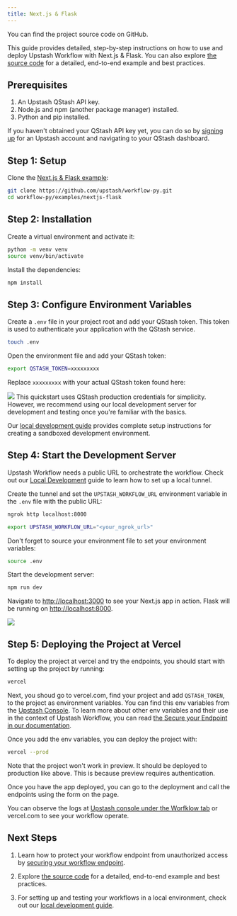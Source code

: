 ```yaml
---
title: Next.js & Flask
---
```


<Card title="GitHub Repository" icon="github" href="https://github.com/upstash/workflow-py/tree/master/examples/nextjs-flask" horizontal>
  You can find the project source code on GitHub.
</Card>

This guide provides detailed, step-by-step instructions on how to use and deploy Upstash Workflow with Next.js & Flask. You can also explore [the source code](https://github.com/upstash/workflow-py/tree/master/examples/nextjs-flask) for a detailed, end-to-end example and best practices.

## Prerequisites

1. An Upstash QStash API key.
2. Node.js and npm (another package manager) installed.
3. Python and pip installed.

If you haven't obtained your QStash API key yet, you can do so by [signing up](https://console.upstash.com/login) for an Upstash account and navigating to your QStash dashboard.

## Step 1: Setup

Clone the [Next.js & Flask example](https://github.com/upstash/workflow-py/tree/master/examples/nextjs-flask):

```bash
git clone https://github.com/upstash/workflow-py.git
cd workflow-py/examples/nextjs-flask
```

## Step 2: Installation

Create a virtual environment and activate it:

```bash Terminal
python -m venv venv
source venv/bin/activate
```

Install the dependencies:

```bash
npm install
```

## Step 3: Configure Environment Variables

Create a `.env` file in your project root and add your QStash token. This token is used to authenticate your application with the QStash service.

```bash Terminal
touch .env
```

Open the environment file and add your QStash token:

```bash .env
export QSTASH_TOKEN=xxxxxxxxx
```

Replace `xxxxxxxxx` with your actual QStash token found here:

<Frame>
  <img src="/img/qstash-workflow/qstash_token.png" />
</Frame>

<Note>
  This quickstart uses QStash production credentials for simplicity. However, we recommend using our local development server for development and testing once you're familiar with the basics.
  
  Our [local development guide](/workflow/howto/local-development) provides complete setup instructions for creating a sandboxed development environment.
</Note>

## Step 4: Start the Development Server

Upstash Workflow needs a public URL to orchestrate the workflow. Check out our [Local Development](https://upstash.com/docs/workflow/howto/local-development) guide to learn how to set up a local tunnel.

Create the tunnel and set the `UPSTASH_WORKFLOW_URL` environment variable in the `.env` file with the public URL:

```sh
ngrok http localhost:8000
```

```bash .env
export UPSTASH_WORKFLOW_URL="<your_ngrok_url>"
```

Don't forget to source your environment file to set your environment variables:

```bash Terminal
source .env
```

Start the development server:

```bash
npm run dev
```

Navigate to [http://localhost:3000](http://localhost:3000) to see your Next.js app in action.
Flask will be running on [http://localhost:8000](http://localhost:8000).

<Frame>
  <img src="/img/workflow/quickstarts/nextjs-fastapi/workflow-nextjs-fastapi.png" />
</Frame>

## Step 5: Deploying the Project at Vercel

To deploy the project at vercel and try the endpoints, you should start with setting up the project by running:

```bash Terminal
vercel
```

Next, you shoud go to vercel.com, find your project and add `QSTASH_TOKEN`, to the project as environment variables. You can find this env variables from the [Upstash Console](https://console.upstash.com/qstash). To learn more about other env variables and their use in the context of Upstash Workflow, you can read [the Secure your Endpoint in our documentation](https://upstash.com/docs/workflow/howto/security#using-qstashs-built-in-request-verification-recommended).

Once you add the env variables, you can deploy the project with:

```bash Terminal
vercel --prod
```

Note that the project won't work in preview. It should be deployed to production like above. This is because preview requires authentication.

Once you have the app deployed, you can go to the deployment and call the endpoints using the form on the page.

You can observe the logs at [Upstash console under the Worfklow tab](https://console.upstash.com/qstash?tab=workflow) or vercel.com to see your workflow operate.

## Next Steps

1. Learn how to protect your workflow endpoint from unauthorized access by [securing your workflow endpoint](/workflow/howto/security).

2. Explore [the source code](https://github.com/upstash/workflow-js/tree/main/examples/nextjs-flask) for a detailed, end-to-end example and best practices.

3. For setting up and testing your workflows in a local environment, check out our [local development guide](/workflow/howto/local-development).